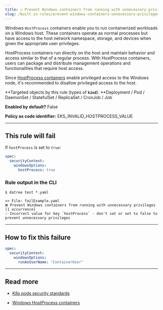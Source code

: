 ```yaml
---
title: ☑️ Prevent Windows containers from running with unnecessary privileges
slug: /built-in-rules/prevent-windows-containers-unnecessary-privileges
---
```


Windows `HostProcess` containers enable you to run containerized workloads on a Windows host. These containers operate as normal processes but have access to the host network namespace, storage, and devices when given the appropriate user privileges. 

HostProcess containers run directly on the host and maintain behavior and access similar to that of a regular process. With HostProcess containers, users can package and distribute management operations and functionalities that require host access.

Since [HostProcess containers](https://kubernetes.io/docs/tasks/configure-pod-container/create-hostprocess-pod) enable privileged access to the Windows node, it's recommended to disallow privileged access to the host.

**Targeted objects by this rule (types of **`kind`**): **Deployment / Pod / DaemonSet / StatefulSet / ReplicaSet / CronJob / Job

**Enabled by default?** False

**Policy as code identifier:** EKS_INVALID_HOSTPROCESS_VALUE

---

## This rule will fail

If `hostProcess` is set to `true`:

```yaml
spec:
  securityContext:
    windowsOptions:
      hostProcess: true
```

### Rule output in the CLI

```terminal
$ datree test *.yaml

>> File: failExample.yaml
❌ Prevent Windows containers from running with unnecessary privileges [1 occurrence]
💡 Incorrect value for key `hostProcess` - don't set or set to false to prevent unnecessary privileges
```

---

## How to fix this failure

```yaml
spec:
  securityContext:
    windowsOptions:
      runAsUserName: "ContainerUser"
```

---

## Read more

- [K8s pods security standards](https://kubernetes.io/docs/concepts/security/pod-security-standards/)

- [Windows HostProcess containers](https://kubernetes.io/blog/2021/08/16/windows-hostprocess-containers/)